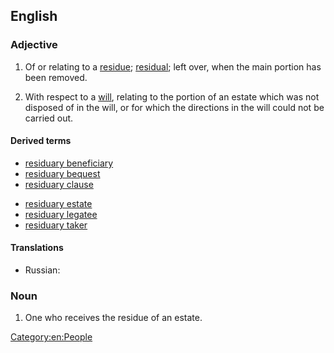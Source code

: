 ==English==

===Adjective===
{{en-adj|-}}

# Of or relating to a [[residue]]; [[residual]]; left over, when the main portion has been removed.
# {{lb|en|legal}} With respect to a [[will]], relating to the portion of an estate which was not disposed of in the will, or for which the directions in the will could not be carried out.

====Derived terms====
{{top2}}
* [[residuary beneficiary]]
* [[residuary bequest]]
* [[residuary clause]]
{{mid2}}
* [[residuary estate]]
* [[residuary legatee]]
* [[residuary taker]]
{{bottom}}

====Translations====
{{checktrans-top}}
* Russian: {{t+|ru|оста́точный}}
{{trans-mid}}
{{trans-bottom}}

===Noun===
{{en-noun|residuaries}}

# One who receives the residue of an estate.

[[Category:en:People]]